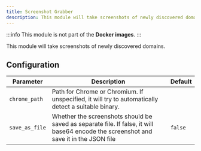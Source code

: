```yaml
---
title: Screenshot Grabber
description: This module will take screenshots of newly discovered domains.
---
```



<NoiseLevel level="low" />

:::info
This module is not part of the **Docker images**.
:::

This module will take screenshots of newly discovered domains.

## Configuration

| Parameter      | Description                                                                                                                           | Default |
| -------------- | ------------------------------------------------------------------------------------------------------------------------------------- | ------- |
| `chrome_path`  | Path for Chrome or Chromium. If unspecified, it will try to automatically detect a suitable binary.                                   |         |
| `save_as_file` | Whether the screenshots should be saved as separate file. If false, it will base64 encode the screenshot and save it in the JSON file | `false` |
